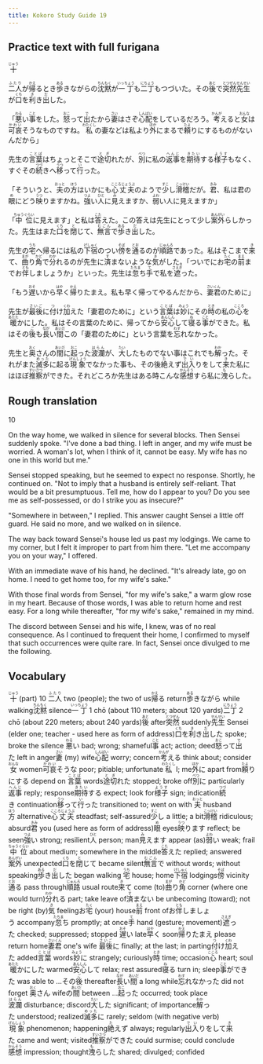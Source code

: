 ```yaml
---
title: Kokoro Study Guide 19
---
```


## Practice text with full furigana

<p>
<ruby><rb>十</rb><rt>じゅう</rt></ruby>
</p>

<p>
<ruby><rb>二人</rb><rt>ふたり</rt></ruby>が<ruby><rb>帰</rb><rt>かえ</rt></ruby>るとき<ruby><rb>歩</rb><rt>ある</rt></ruby>きながらの<ruby><rb>沈黙</rb><rt>ちんもく</rt></ruby>が<ruby><rb>一丁</rb><rt>いっちょう</rt></ruby>も<ruby><rb>二丁</rb><rt>にちょう</rt></ruby>もつづいた。その<ruby><rb>後</rb><rt>あと</rt></ruby>で<ruby><rb>突然</rb><rt>とつぜん</rt></ruby><ruby><rb>先生</rb><rt>せんせい</rt></ruby>が<ruby><rb>口</rb><rt>くち</rt></ruby>を<ruby><rb>利</rb><rt>き</rt></ruby>き<ruby><rb>出</rb><rt>だ</rt></ruby>した。
</p>

<p>
「<ruby><rb>悪</rb><rt>わる</rt></ruby>い<ruby><rb>事</rb><rt>こと</rt></ruby>をした。<ruby><rb>怒</rb><rt>おこ</rt></ruby>って<ruby><rb>出</rb><rt>で</rt></ruby>たから<ruby><rb>妻</rb><rt>さい</rt></ruby>はさぞ<ruby><rb>心配</rb><rt>しんぱい</rt></ruby>をしているだろう。<ruby><rb>考</rb><rt>かんが</rt></ruby>えると<ruby><rb>女</rb><rt>おんな</rt></ruby>は<ruby><rb>可哀</rb><rt>かわい</rt></ruby>そうなものですね。<ruby><rb>私</rb><rt>わたくし</rt></ruby>の妻などは私より<ruby><rb>外</rb><rt>ほか</rt></ruby>にまるで<ruby><rb>頼</rb><rt>たよ</rt></ruby>りにするものがないんだから」
</p>

<p>
先生の<ruby><rb>言葉</rb><rt>ことば</rt></ruby>はちょっとそこで<ruby><rb>途切</rb><rt>とぎ</rt></ruby>れたが、<ruby><rb>別</rb><rt>べつ</rt></ruby>に私の<ruby><rb>返事</rb><rt>へんじ</rt></ruby>を<ruby><rb>期待</rb><rt>きたい</rt></ruby>する<ruby><rb>様子</rb><rt>ようす</rt></ruby>もなく、すぐその<ruby><rb>続</rb><rt>つづ</rt></ruby>きへ<ruby><rb>移</rb><rt>うつ</rt></ruby>って<ruby><rb>行</rb><rt>い</rt></ruby>った。
</p>

<p>
「そういうと、<ruby><rb>夫</rb><rt>おっと</rt></ruby>の<ruby><rb>方</rb><rt>ほう</rt></ruby>はいかにも<ruby><rb>心丈夫</rb><rt>こころじょうぶ</rt></ruby>のようで<ruby><rb>少</rb><rt>すこ</rt></ruby>し<ruby><rb>滑稽</rb><rt>こっけい</rt></ruby>だが。<ruby><rb>君</rb><rt>きみ</rt></ruby>、私は君の<ruby><rb>眼</rb><rt>め</rt></ruby>にどう<ruby><rb>映</rb><rt>うつ</rt></ruby>りますかね。<ruby><rb>強</rb><rt>つよ</rt></ruby>い<ruby><rb>人</rb><rt>ひと</rt></ruby>に<ruby><rb>見</rb><rt>み</rt></ruby>えますか、<ruby><rb>弱</rb><rt>よわ</rt></ruby>い人に見えますか」
</p>

<p>
「<ruby><rb>中位</rb><rt>ちゅうぐらい</rt></ruby>に見えます」と私は<ruby><rb>答</rb><rt>こた</rt></ruby>えた。この答えは先生にとって少し<ruby><rb>案外</rb><rt>あんがい</rt></ruby>らしかった。先生はまた<ruby><rb>口</rb><rt>くち</rt></ruby>を<ruby><rb>閉</rb><rt>と</rt></ruby>じて、<ruby><rb>無言</rb><rt>むごん</rt></ruby>で<ruby><rb>歩</rb><rt>ある</rt></ruby>き<ruby><rb>出</rb><rt>だ</rt></ruby>した。
</p>

<p>
先生の<ruby><rb>宅</rb><rt>うち</rt></ruby>へ帰るには私の<ruby><rb>下宿</rb><rt>げしゅく</rt></ruby>のつい<ruby><rb>傍</rb><rt>そば</rt></ruby>を<ruby><rb>通</rb><rt>とお</rt></ruby>るのが<ruby><rb>順路</rb><rt>じゅんろ</rt></ruby>であった。私はそこまで<ruby><rb>来</rb><rt>き</rt></ruby>て、<ruby><rb>曲</rb><rt>まが</rt></ruby>り<ruby><rb>角</rb><rt>かど</rt></ruby>で<ruby><rb>分</rb><rt>わか</rt></ruby>れるのが先生に<ruby><rb>済</rb><rt>す</rt></ruby>まないような<ruby><rb>気</rb><rt>き</rt></ruby>がした。「ついでにお<ruby><rb>宅</rb><rt>たく</rt></ruby>の<ruby><rb>前</rb><rt>まえ</rt></ruby>までお<ruby><rb>伴</rb><rt>とも</rt></ruby>しましょうか」といった。先生は<ruby><rb>忽</rb><rt>たちま</rt></ruby>ち<ruby><rb>手</rb><rt>て</rt></ruby>で私を<ruby><rb>遮</rb><rt>さえぎ</rt></ruby>った。
</p>

<p>
「もう<ruby><rb>遅</rb><rt>おそ</rt></ruby>いから<ruby><rb>早</rb><rt>はや</rt></ruby>く<ruby><rb>帰</rb><rt>かえ</rt></ruby>りたまえ。私も早く帰ってやるんだから、<ruby><rb>妻君</rb><rt>さいくん</rt></ruby>のために」
</p>

<p>
先生が<ruby><rb>最後</rb><rt>さいご</rt></ruby>に<ruby><rb>付</rb><rt>つ</rt></ruby>け<ruby><rb>加</rb><rt>くわ</rt></ruby>えた「妻君のために」という<ruby><rb>言葉</rb><rt>ことば</rt></ruby>は<ruby><rb>妙</rb><rt>みょう</rt></ruby>にその<ruby><rb>時</rb><rt>とき</rt></ruby>の私の<ruby><rb>心</rb><rt>こころ</rt></ruby>を<ruby><rb>暖</rb><rt>あたた</rt></ruby>かにした。私はその言葉のために、帰ってから<ruby><rb>安心</rb><rt>あんしん</rt></ruby>して<ruby><rb>寝</rb><rt>ね</rt></ruby>る<ruby><rb>事</rb><rt>こと</rt></ruby>ができた。私はその<ruby><rb>後</rb><rt>ご</rt></ruby>も<ruby><rb>長</rb><rt>なが</rt></ruby>い<ruby><rb>間</rb><rt>あいだ</rt></ruby>この「妻君のために」という言葉を<ruby><rb>忘</rb><rt>わす</rt></ruby>れなかった。
</p>

<p>
先生と<ruby><rb>奥</rb><rt>おく</rt></ruby>さんの<ruby><rb>間</rb><rt>あいだ</rt></ruby>に<ruby><rb>起</rb><rt>おこ</rt></ruby>った<ruby><rb>波瀾</rb><rt>はらん</rt></ruby>が、<ruby><rb>大</rb><rt>たい</rt></ruby>したものでない事はこれでも<ruby><rb>解</rb><rt>わか</rt></ruby>った。それがまた<ruby><rb>滅多</rb><rt>めった</rt></ruby>に起る<ruby><rb>現象</rb><rt>げんしょう</rt></ruby>でなかった事も、その後<ruby><rb>絶</rb><rt>た</rt></ruby>えず<ruby><rb>出入</rb><rt>でい</rt></ruby>りをして<ruby><rb>来</rb><rt>き</rt></ruby>た私にはほぼ<ruby><rb>推察</rb><rt>すいさつ</rt></ruby>ができた。それどころか先生はある時こんな<ruby><rb>感想</rb><rt>かんそう</rt></ruby>すら私に<ruby><rb>洩</rb><rt>も</rt></ruby>らした。
</p>


## Rough translation

10

On the way home, we walked in silence for several blocks. Then Sensei suddenly spoke. "I've done a bad thing. I left in anger, and my wife must be worried. A woman's lot, when I think of it, cannot be easy. My wife has no one in this world but me." 

Sensei stopped speaking, but he seemed to expect no response. Shortly, he continued on. "Not to imply that a husband is entirely self-reliant. That would be a bit presumptuous. Tell me, how do I appear to you? Do you see me as self-possessed, or do I strike you as insecure?"

"Somewhere in between," I replied. This answer caught Sensei a little off guard. He said no more, and we walked on in silence.

The way back toward Sensei's house led us past my lodgings. We came to my corner, but I felt it improper to part from him there. "Let me accompany you on your way," I offered.

With an immediate wave of his hand, he declined. "It's already late, go on home. I need to get home too, for my wife's sake."

With those final words from Sensei, "for my wife's sake," a warm glow rose in my heart. Because of those words, I was able to return home and rest easy. For a long while thereafter, "for my wife's sake," remained in my mind.

The discord between Sensei and his wife, I knew, was of no real consequence. As I continued to frequent their home, I confirmed to myself that such occurrences were quite rare. In fact, Sensei once divulged to me the following.          


## Vocabulary

<p>
<span class="vocabstudy"><ruby><rb>十</rb><rt>じゅう</rt></ruby>&nbsp;(part) 10</span>
<span class="vocabstudy"><ruby><rb>二人</rb><rt>ふたり</rt></ruby>&nbsp;two (people); the two of us</span><span class="vocabstudy"><ruby><rb>帰</rb><rt>かえ</rt></ruby>る&nbsp;return</span><span class="vocabstudy"><ruby><rb>歩</rb><rt>ある</rt></ruby>きながら&nbsp;while walking</span><span class="vocabstudy"><ruby><rb>沈黙</rb><rt>ちんもく</rt></ruby>&nbsp;silence</span><span class="vocabstudy"><ruby><rb>一丁</rb><rt>いっちょう</rt></ruby>&nbsp;1 chō (about 110 meters; about 120 yards)</span><span class="vocabstudy"><ruby><rb>二丁</rb><rt>にちょう</rt></ruby>&nbsp;2 chō (about 220 meters; about 240 yards)</span><span class="vocabstudy"><ruby><rb>後</rb><rt>あと</rt></ruby>&nbsp;after</span><span class="vocabstudy"><ruby><rb>突然</rb><rt>とつぜん</rt></ruby>&nbsp;suddenly</span><span class="vocabstudy"><ruby><rb>先生</rb><rt>せんせい</rt></ruby>&nbsp;Sensei (elder one; teacher - used here as form of address)</span><span class="vocabstudy"><ruby><rb>口</rb><rt>くち</rt></ruby>を<ruby><rb>利</rb><rt>き</rt></ruby>き<ruby><rb>出</rb><rt>だ</rt></ruby>した&nbsp;spoke; broke the silence</span>
<span class="vocabstudy"><ruby><rb>悪</rb><rt>わる</rt></ruby>い&nbsp;bad; wrong; shameful</span><span class="vocabstudy"><ruby><rb>事</rb><rt>こと</rt></ruby>&nbsp;act; action; deed</span><span class="vocabstudy"><ruby><rb>怒</rb><rt>おこ</rt></ruby>って<ruby><rb>出</rb><rt>で</rt></ruby>た&nbsp;left in anger</span><span class="vocabstudy"><ruby><rb>妻</rb><rt>さい</rt></ruby>&nbsp;(my) wife</span><span class="vocabstudy"><ruby><rb>心配</rb><rt>しんぱい</rt></ruby>&nbsp;worry; concern</span><span class="vocabstudy"><ruby><rb>考</rb><rt>かんが</rt></ruby>える&nbsp;think about; consider</span><span class="vocabstudy"><ruby><rb>女</rb><rt>おんな</rt></ruby>&nbsp;women</span><span class="vocabstudy"><ruby><rb>可哀</rb><rt>かわい</rt></ruby>そうな&nbsp;poor; pitiable; unfortunate</span><span class="vocabstudy"><ruby><rb>私</rb><rt>わたくし</rt></ruby>&nbsp;I; me</span><span class="vocabstudy"><ruby><rb>外</rb><rt>ほか</rt></ruby>に&nbsp;apart from</span><span class="vocabstudy"><ruby><rb>頼</rb><rt>たよ</rt></ruby>りにする&nbsp;depend on</span>
<span class="vocabstudy"><ruby><rb>言葉</rb><rt>ことば</rt></ruby>&nbsp;words</span><span class="vocabstudy"><ruby><rb>途切</rb><rt>とぎ</rt></ruby>れた&nbsp;stopped; broke off</span><span class="vocabstudy"><ruby><rb>別</rb><rt>べつ</rt></ruby>に&nbsp;particularly</span><span class="vocabstudy"><ruby><rb>返事</rb><rt>へんじ</rt></ruby>&nbsp;reply; response</span><span class="vocabstudy"><ruby><rb>期待</rb><rt>きたい</rt></ruby>する&nbsp;expect; look for</span><span class="vocabstudy"><ruby><rb>様子</rb><rt>ようす</rt></ruby>&nbsp;sign; indication</span><span class="vocabstudy"><ruby><rb>続</rb><rt>つづ</rt></ruby>き&nbsp;continuation</span><span class="vocabstudy"><ruby><rb>移</rb><rt>うつ</rt></ruby>って<ruby><rb>行</rb><rt>い</rt></ruby>った&nbsp;transitioned to; went on with</span>
<span class="vocabstudy"><ruby><rb>夫</rb><rt>おっと</rt></ruby>&nbsp;husband</span><span class="vocabstudy"><ruby><rb>方</rb><rt>ほう</rt></ruby>&nbsp;alternative</span><span class="vocabstudy"><ruby><rb>心丈夫</rb><rt>こころじょうぶ</rt></ruby>&nbsp;steadfast; self-assured</span><span class="vocabstudy"><ruby><rb>少</rb><rt>すこ</rt></ruby>し&nbsp;a little; a bit</span><span class="vocabstudy"><ruby><rb>滑稽</rb><rt>こっけい</rt></ruby>&nbsp;ridiculous; absurd</span><span class="vocabstudy"><ruby><rb>君</rb><rt>きみ</rt></ruby>&nbsp;you (used here as form of address)</span><span class="vocabstudy"><ruby><rb>眼</rb><rt>め</rt></ruby>&nbsp;eyes</span><span class="vocabstudy"><ruby><rb>映</rb><rt>うつ</rt></ruby>ります&nbsp;reflect; be seen</span><span class="vocabstudy"><ruby><rb>強</rb><rt>つよ</rt></ruby>い&nbsp;strong; resilient</span><span class="vocabstudy"><ruby><rb>人</rb><rt>ひと</rt></ruby>&nbsp;person; man</span><span class="vocabstudy"><ruby><rb>見</rb><rt>み</rt></ruby>えます&nbsp;appear (as)</span><span class="vocabstudy"><ruby><rb>弱</rb><rt>よわ</rt></ruby>い&nbsp;weak; frail</span>
<span class="vocabstudy"><ruby><rb>中位</rb><rt>ちゅうぐらい</rt></ruby>&nbsp;about medium; somewhere in the middle</span><span class="vocabstudy"><ruby><rb>答</rb><rt>こた</rt></ruby>えた&nbsp;replied; answered</span><span class="vocabstudy"><ruby><rb>案外</rb><rt>あんがい</rt></ruby>&nbsp;unexpected</span><span class="vocabstudy"><ruby><rb>口</rb><rt>くち</rt></ruby>を<ruby><rb>閉</rb><rt>と</rt></ruby>じて&nbsp;became silent</span><span class="vocabstudy"><ruby><rb>無言</rb><rt>むごん</rt></ruby>で&nbsp;without words; without speaking</span><span class="vocabstudy"><ruby><rb>歩</rb><rt>ある</rt></ruby>き<ruby><rb>出</rb><rt>だ</rt></ruby>した&nbsp;began walking</span>
<span class="vocabstudy"><ruby><rb>宅</rb><rt>うち</rt></ruby>&nbsp;house; home</span><span class="vocabstudy"><ruby><rb>下宿</rb><rt>げしゅく</rt></ruby>&nbsp;lodgings</span><span class="vocabstudy"><ruby><rb>傍</rb><rt>そば</rt></ruby>&nbsp;vicinity</span><span class="vocabstudy"><ruby><rb>通</rb><rt>とお</rt></ruby>る&nbsp;pass through</span><span class="vocabstudy"><ruby><rb>順路</rb><rt>じゅんろ</rt></ruby>&nbsp;usual route</span><span class="vocabstudy"><ruby><rb>来</rb><rt>き</rt></ruby>て&nbsp;come (to)</span><span class="vocabstudy"><ruby><rb>曲</rb><rt>まが</rt></ruby>り<ruby><rb>角</rb><rt>かど</rt></ruby>&nbsp;corner (where one would turn)</span><span class="vocabstudy"><ruby><rb>分</rb><rt>わか</rt></ruby>れる&nbsp;part; take leave of</span><span class="vocabstudy"><ruby><rb>済</rb><rt>す</rt></ruby>まない&nbsp;be unbecoming (toward); not be right (by)</span><span class="vocabstudy"><ruby><rb>気</rb><rt>き</rt></ruby>&nbsp;feeling</span><span class="vocabstudy">お<ruby><rb>宅</rb><rt>たく</rt></ruby>&nbsp;(your) house</span><span class="vocabstudy"><ruby><rb>前</rb><rt>まえ</rt></ruby>&nbsp;front of</span><span class="vocabstudy">お<ruby><rb>伴</rb><rt>とも</rt></ruby>しましょう&nbsp;accompany</span><span class="vocabstudy"><ruby><rb>忽</rb><rt>たちま</rt></ruby>ち&nbsp;promptly; at once</span><span class="vocabstudy"><ruby><rb>手</rb><rt>て</rt></ruby>&nbsp;hand (gesture; movement)</span><span class="vocabstudy"><ruby><rb>遮</rb><rt>さえぎ</rt></ruby>った&nbsp;checked; suppressed; stopped</span>
<span class="vocabstudy"><ruby><rb>遅</rb><rt>おそ</rt></ruby>い&nbsp;late</span><span class="vocabstudy"><ruby><rb>早</rb><rt>はや</rt></ruby>く&nbsp;soon</span><span class="vocabstudy"><ruby><rb>帰</rb><rt>かえ</rt></ruby>りたまえ&nbsp;please return home</span><span class="vocabstudy"><ruby><rb>妻君</rb><rt>さいくん</rt></ruby>&nbsp;one's wife</span>
<span class="vocabstudy"><ruby><rb>最後</rb><rt>さいご</rt></ruby>に&nbsp;finally; at the last; in parting</span><span class="vocabstudy"><ruby><rb>付</rb><rt>つ</rt></ruby>け<ruby><rb>加</rb><rt>くわ</rt></ruby>えた&nbsp;added</span><span class="vocabstudy"><ruby><rb>言葉</rb><rt>ことば</rt></ruby>&nbsp;words</span><span class="vocabstudy"><ruby><rb>妙</rb><rt>みょう</rt></ruby>に&nbsp;strangely; curiously</span><span class="vocabstudy"><ruby><rb>時</rb><rt>とき</rt></ruby>&nbsp;time; occasion</span><span class="vocabstudy"><ruby><rb>心</rb><rt>こころ</rt></ruby>&nbsp;heart; soul</span><span class="vocabstudy"><ruby><rb>暖</rb><rt>あたた</rt></ruby>かにした&nbsp;warmed</span><span class="vocabstudy"><ruby><rb>安心</rb><rt>あんしん</rt></ruby>して&nbsp;relax; rest assured</span><span class="vocabstudy"><ruby><rb>寝</rb><rt>ね</rt></ruby>る&nbsp;turn in; sleep</span><span class="vocabstudy"><ruby><rb>事</rb><rt>こと</rt></ruby>ができた&nbsp;was able to ...</span><span class="vocabstudy">その<ruby><rb>後</rb><rt>ご</rt></ruby>&nbsp;thereafter</span><span class="vocabstudy"><ruby><rb>長</rb><rt>なが</rt></ruby>い<ruby><rb>間</rb><rt>あいだ</rt></ruby>&nbsp;a long while</span><span class="vocabstudy"><ruby><rb>忘</rb><rt>わす</rt></ruby>れなかった&nbsp;did not forget</span>
<span class="vocabstudy"><ruby><rb>奥</rb><rt>おく</rt></ruby>さん&nbsp;wife</span><span class="vocabstudy">の<ruby><rb>間</rb><rt>あいだ</rt></ruby>&nbsp;between ...</span><span class="vocabstudy"><ruby><rb>起</rb><rt>おこ</rt></ruby>った&nbsp;occurred; took place</span><span class="vocabstudy"><ruby><rb>波瀾</rb><rt>はらん</rt></ruby>&nbsp;disturbance; discord</span><span class="vocabstudy"><ruby><rb>大</rb><rt>たい</rt></ruby>した&nbsp;significant; of importance</span><span class="vocabstudy"><ruby><rb>解</rb><rt>わか</rt></ruby>った&nbsp;understood; realized</span><span class="vocabstudy"><ruby><rb>滅多</rb><rt>めった</rt></ruby>に&nbsp;rarely; seldom (with negative verb)</span><span class="vocabstudy"><ruby><rb>現象</rb><rt>げんしょう</rt></ruby>&nbsp;phenomenon; happening</span><span class="vocabstudy"><ruby><rb>絶</rb><rt>た</rt></ruby>えず&nbsp;always; regularly</span><span class="vocabstudy"><ruby><rb>出入</rb><rt>でい</rt></ruby>りをして<ruby><rb>来</rb><rt>き</rt></ruby>た&nbsp;came and went; visited</span><span class="vocabstudy"><ruby><rb>推察</rb><rt>すいさつ</rt></ruby>ができた&nbsp;could surmise; could conclude</span><span class="vocabstudy"><ruby><rb>感想</rb><rt>かんそう</rt></ruby>&nbsp;impression; thought</span><span class="vocabstudy"><ruby><rb>洩</rb><rt>も</rt></ruby>らした&nbsp;shared; divulged; confided</span>
</p>
